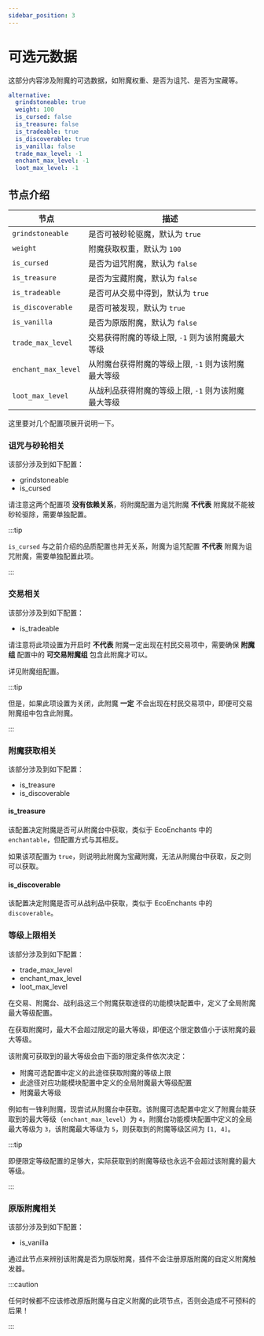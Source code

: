 ```yaml
---
sidebar_position: 3
---
```


# 可选元数据

这部分内容涉及附魔的可选数据，如附魔权重、是否为诅咒、是否为宝藏等。

```yaml
alternative:
  grindstoneable: true
  weight: 100
  is_cursed: false
  is_treasure: false
  is_tradeable: true
  is_discoverable: true
  is_vanilla: false
  trade_max_level: -1
  enchant_max_level: -1
  loot_max_level: -1
```

## 节点介绍
| 节点            | 描述                       |
|-----------------|----------------------------|
| `grindstoneable`        | 是否可被砂轮驱魔，默认为 `true`                   |
| `weight`| 附魔获取权重，默认为 `100`           |
| `is_cursed`            | 是否为诅咒附魔，默认为 `false` |
| `is_treasure`          | 是否为宝藏附魔，默认为 `false`                    |
| `is_tradeable`     | 是否可从交易中得到，默认为 `true`                |
| `is_discoverable`  | 是否可被发现，默认为 `true` |
| `is_vanilla`  | 是否为原版附魔，默认为 `false` |
| `trade_max_level`  | 交易获得附魔的等级上限, `-1` 则为该附魔最大等级 |
| `enchant_max_level`  | 从附魔台获得附魔的等级上限, `-1` 则为该附魔最大等级 |
| `loot_max_level`  | 从战利品获得附魔的等级上限, `-1` 则为该附魔最大等级 |

这里要对几个配置项展开说明一下。

### 诅咒与砂轮相关

该部分涉及到如下配置：

- grindstoneable
- is_cursed

请注意这两个配置项 **没有依赖关系**，将附魔配置为诅咒附魔 **不代表** 附魔就不能被砂轮驱除，需要单独配置。

:::tip

`is_cursed` 与之前介绍的品质配置也并无关系，附魔为诅咒配置 **不代表** 附魔为诅咒附魔，需要单独配置此项。

:::

### 交易相关

该部分涉及到如下配置：

- is_tradeable

请注意将此项设置为开启时 **不代表** 附魔一定出现在村民交易项中，需要确保 **附魔组** 配置中的 **可交易附魔组** 包含此附魔才可以。

详见附魔组配置。

:::tip

但是，如果此项设置为关闭，此附魔 **一定** 不会出现在村民交易项中，即便可交易附魔组中包含此附魔。

:::

### 附魔获取相关

该部分涉及到如下配置：

- is_treasure
- is_discoverable

#### is_treasure

该配置决定附魔是否可从附魔台中获取，类似于 EcoEnchants 中的 `enchantable`，但配置方式与其相反。

如果该项配置为 `true`，则说明此附魔为宝藏附魔，无法从附魔台中获取，反之则可以获取。

#### is_discoverable

该配置决定附魔是否可从战利品中获取，类似于 EcoEnchants 中的 `discoverable`。

### 等级上限相关

该部分涉及到如下配置：

- trade_max_level
- enchant_max_level
- loot_max_level

在交易、附魔台、战利品这三个附魔获取途径的功能模块配置中，定义了全局附魔最大等级配置。

在获取附魔时，最大不会超过限定的最大等级，即便这个限定数值小于该附魔的最大等级。

该附魔可获取到的最大等级会由下面的限定条件依次决定：

- 附魔可选配置中定义的此途径获取附魔的等级上限
- 此途径对应功能模块配置中定义的全局附魔最大等级配置
- 附魔最大等级

例如有一锋利附魔，现尝试从附魔台中获取。该附魔可选配置中定义了附魔台能获取到的最大等级（`enchant_max_level`）为 `4`，附魔台功能模块配置中定义的全局最大等级为 `3`，该附魔最大等级为 `5`，则获取到的附魔等级区间为 `[1, 4]`。

:::tip

即便限定等级配置的足够大，实际获取到的附魔等级也永远不会超过该附魔的最大等级。

:::

### 原版附魔相关

该部分涉及到如下配置：

- is_vanilla

通过此节点来辨别该附魔是否为原版附魔，插件不会注册原版附魔的自定义附魔触发器。

:::caution

任何时候都不应该修改原版附魔与自定义附魔的此项节点，否则会造成不可预料的后果！

:::